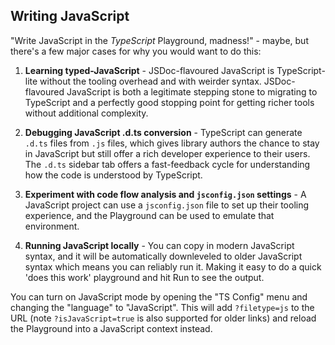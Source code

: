 ## Writing JavaScript

"Write JavaScript in the _TypeScript_ Playground, madness!" - maybe, but there's a few major cases for why you would want to do this:

1. **Learning typed-JavaScript** - JSDoc-flavoured JavaScript is TypeScript-lite without the tooling overhead and with weirder syntax. JSDoc-flavoured JavaScript is both a legitimate stepping stone to migrating to TypeScript and a perfectly good stopping point for getting richer tools without additional complexity.

1. **Debugging JavaScript .d.ts conversion** - TypeScript can generate `.d.ts` files from `.js` files, which gives library authors the chance to stay in JavaScript but still offer a rich developer experience to their users. The `.d.ts` sidebar tab offers a fast-feedback cycle for understanding how the code is understood by TypeScript.

1. **Experiment with code flow analysis and `jsconfig.json` settings** - A JavaScript project can use a `jsconfig.json` file to set up their tooling experience, and the Playground can be used to emulate that environment.

1. **Running JavaScript locally** - You can copy in modern JavaScript syntax, and it will be automatically downleveled to older JavaScript syntax which means you can reliably run it. Making it easy to do a quick 'does this work' playground and hit Run to see the output.

You can turn on JavaScript mode by opening the "TS Config" menu and changing the "language" to "JavaScript". This will add `?filetype=js` to the URL (note `?isJavaScript=true` is also supported for older links) and reload the Playground into a JavaScript context instead.
